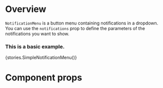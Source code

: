 
<Meta title="Modules/Notifications/Components/NotificationMenu" component={NotificationMenu} />

# Overview

`NotificationMenu` is a button menu containing notifications in a dropdown. You can use the
`notifications` prop to define the parameters of the notifications you want to show.

### This is a basic example.

<Preview>
    <Story name="NotificationMenu">{stories.SimpleNotificationMenu()}</Story>
</Preview>

# Component props

<Props of={NotificationMenu} />
